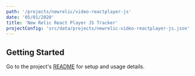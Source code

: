 ```yaml
---
path: '/projects/newrelic/video-reactplayer-js'
date: '05/01/2020'
title: 'New Relic React Player JS Tracker'
projectConfig: 'src/data/projects/newrelic-video-reactplayer-js.json'
---
```


## Getting Started

Go to the project's [README](https://github.com/newrelic/video-reactplayer-js#readme) for setup and usage details.
